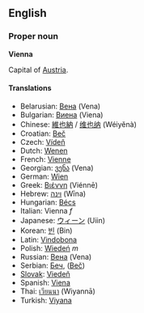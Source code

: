 ==English==
===Proper noun===
'''Vienna'''

Capital of [[Austria]].

====Translations====
*Belarusian: [[Вена]] (Vena)
*Bulgarian: [[Виена]] (Viena)
*Chinese: [[維也納]] / [[维也纳]] (Wéiyĕnà)
*Croatian: [[Beč]]
*Czech: [[Vídeň]]
*Dutch: [[Wenen]]
*French: [[Vienne]]
*Georgian: [[ვენა]] (Vena)
*German: [[Wien]]
*Greek: [[Βιέννη]] (Viénnē)
*Hebrew: [[וינה]] (Wīna)
*Hungarian: [[Bécs]]
*Italian: Vienna ''f''
*Japanese: [[ウィーン]] (Uiin)
*Korean: [[빈]] (Bin)
*Latin: [[Vindobona]]
*Polish: [[Wiedeń]] ''m''
*Russian: [[Вена]] (Vena)
*Serbian: [[Беч]], ([[Beč]])
*[[Slovak]]: [[Viedeň]]
*Spanish: [[Viena]]
*Thai: [[เวียนนา]] (Wiyannā)
*Turkish: [[Viyana]]